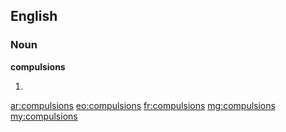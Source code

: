 ==English==

===Noun===
'''compulsions'''

# {{plural of|compulsion}}

[[ar:compulsions]]
[[eo:compulsions]]
[[fr:compulsions]]
[[mg:compulsions]]
[[my:compulsions]]